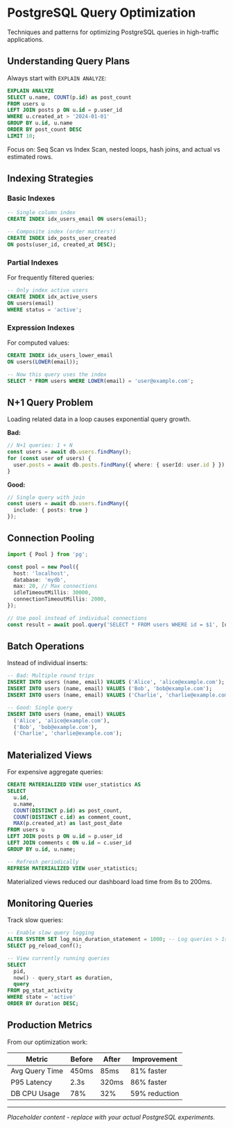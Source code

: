# PostgreSQL Query Optimization

Techniques and patterns for optimizing PostgreSQL queries in high-traffic applications.

## Understanding Query Plans

Always start with `EXPLAIN ANALYZE`:

```sql
EXPLAIN ANALYZE
SELECT u.name, COUNT(p.id) as post_count
FROM users u
LEFT JOIN posts p ON u.id = p.user_id
WHERE u.created_at > '2024-01-01'
GROUP BY u.id, u.name
ORDER BY post_count DESC
LIMIT 10;
```

<Callout type="info" title="Reading Plans">
Focus on: Seq Scan vs Index Scan, nested loops, hash joins, and actual vs estimated rows.
</Callout>

## Indexing Strategies

### Basic Indexes
```sql
-- Single column index
CREATE INDEX idx_users_email ON users(email);

-- Composite index (order matters!)
CREATE INDEX idx_posts_user_created 
ON posts(user_id, created_at DESC);
```

### Partial Indexes
For frequently filtered queries:

```sql
-- Only index active users
CREATE INDEX idx_active_users 
ON users(email) 
WHERE status = 'active';
```

### Expression Indexes
For computed values:

```sql
CREATE INDEX idx_users_lower_email 
ON users(LOWER(email));

-- Now this query uses the index
SELECT * FROM users WHERE LOWER(email) = 'user@example.com';
```

## N+1 Query Problem

<Callout type="error" title="Common Issue">
Loading related data in a loop causes exponential query growth.
</Callout>

**Bad:**
```typescript
// N+1 queries: 1 + N
const users = await db.users.findMany();
for (const user of users) {
  user.posts = await db.posts.findMany({ where: { userId: user.id } });
}
```

**Good:**
```typescript
// Single query with join
const users = await db.users.findMany({
  include: { posts: true }
});
```

## Connection Pooling

```typescript
import { Pool } from 'pg';

const pool = new Pool({
  host: 'localhost',
  database: 'mydb',
  max: 20, // Max connections
  idleTimeoutMillis: 30000,
  connectionTimeoutMillis: 2000,
});

// Use pool instead of individual connections
const result = await pool.query('SELECT * FROM users WHERE id = $1', [userId]);
```

## Batch Operations

Instead of individual inserts:

```sql
-- Bad: Multiple round trips
INSERT INTO users (name, email) VALUES ('Alice', 'alice@example.com');
INSERT INTO users (name, email) VALUES ('Bob', 'bob@example.com');
INSERT INTO users (name, email) VALUES ('Charlie', 'charlie@example.com');

-- Good: Single query
INSERT INTO users (name, email) VALUES 
  ('Alice', 'alice@example.com'),
  ('Bob', 'bob@example.com'),
  ('Charlie', 'charlie@example.com');
```

## Materialized Views

For expensive aggregate queries:

```sql
CREATE MATERIALIZED VIEW user_statistics AS
SELECT 
  u.id,
  u.name,
  COUNT(DISTINCT p.id) as post_count,
  COUNT(DISTINCT c.id) as comment_count,
  MAX(p.created_at) as last_post_date
FROM users u
LEFT JOIN posts p ON u.id = p.user_id
LEFT JOIN comments c ON u.id = c.user_id
GROUP BY u.id, u.name;

-- Refresh periodically
REFRESH MATERIALIZED VIEW user_statistics;
```

<Callout type="success">
Materialized views reduced our dashboard load time from 8s to 200ms.
</Callout>

## Monitoring Queries

Track slow queries:

```sql
-- Enable slow query logging
ALTER SYSTEM SET log_min_duration_statement = 1000; -- Log queries > 1s
SELECT pg_reload_conf();

-- View currently running queries
SELECT 
  pid,
  now() - query_start as duration,
  query
FROM pg_stat_activity
WHERE state = 'active'
ORDER BY duration DESC;
```

## Production Metrics

From our optimization work:

| Metric | Before | After | Improvement |
|--------|--------|-------|-------------|
| Avg Query Time | 450ms | 85ms | 81% faster |
| P95 Latency | 2.3s | 320ms | 86% faster |
| DB CPU Usage | 78% | 32% | 59% reduction |

---

*Placeholder content - replace with your actual PostgreSQL experiments.*

